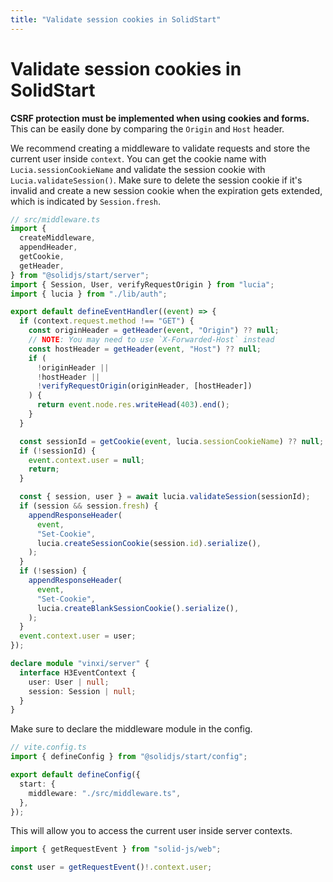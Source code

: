 ```yaml
---
title: "Validate session cookies in SolidStart"
---
```


# Validate session cookies in SolidStart

**CSRF protection must be implemented when using cookies and forms.** This can be easily done by comparing the `Origin` and `Host` header.

We recommend creating a middleware to validate requests and store the current user inside `context`. You can get the cookie name with `Lucia.sessionCookieName` and validate the session cookie with `Lucia.validateSession()`. Make sure to delete the session cookie if it's invalid and create a new session cookie when the expiration gets extended, which is indicated by `Session.fresh`.

```ts
// src/middleware.ts
import {
  createMiddleware,
  appendHeader,
  getCookie,
  getHeader,
} from "@solidjs/start/server";
import { Session, User, verifyRequestOrigin } from "lucia";
import { lucia } from "./lib/auth";

export default defineEventHandler((event) => {
  if (context.request.method !== "GET") {
    const originHeader = getHeader(event, "Origin") ?? null;
    // NOTE: You may need to use `X-Forwarded-Host` instead
    const hostHeader = getHeader(event, "Host") ?? null;
    if (
      !originHeader ||
      !hostHeader ||
      !verifyRequestOrigin(originHeader, [hostHeader])
    ) {
      return event.node.res.writeHead(403).end();
    }
  }

  const sessionId = getCookie(event, lucia.sessionCookieName) ?? null;
  if (!sessionId) {
    event.context.user = null;
    return;
  }

  const { session, user } = await lucia.validateSession(sessionId);
  if (session && session.fresh) {
    appendResponseHeader(
      event,
      "Set-Cookie",
      lucia.createSessionCookie(session.id).serialize(),
    );
  }
  if (!session) {
    appendResponseHeader(
      event,
      "Set-Cookie",
      lucia.createBlankSessionCookie().serialize(),
    );
  }
  event.context.user = user;
});

declare module "vinxi/server" {
  interface H3EventContext {
    user: User | null;
    session: Session | null;
  }
}
```

Make sure to declare the middleware module in the config.

```ts
// vite.config.ts
import { defineConfig } from "@solidjs/start/config";

export default defineConfig({
  start: {
    middleware: "./src/middleware.ts",
  },
});
```

This will allow you to access the current user inside server contexts.

```ts
import { getRequestEvent } from "solid-js/web";

const user = getRequestEvent()!.context.user;
```
